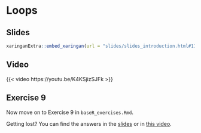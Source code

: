 # Loops

## Slides

```{r embed-xaringan-2, echo=FALSE}
xaringanExtra::embed_xaringan(url = "slides/slides_introduction.html#118", ratio = "4:3")
```

## Video

{{< video https://youtu.be/K4KSjizSJFk >}}

## Exercise 9

Now move on to Exercise 9 in `baseR_exercises.Rmd`.

::: {.callout-tip}
Getting lost? You can find the answers in the [slides](slides/slides_introduction.html#123) or in [this video](https://youtu.be/7iKKwP3aFuA).
:::